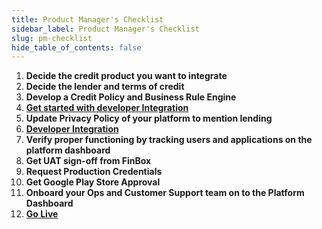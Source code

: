 ```yaml
---
title: Product Manager's Checklist
sidebar_label: Product Manager's Checklist
slug: pm-checklist
hide_table_of_contents: false
---
```


1. **Decide the credit product you want to integrate**
2.  **Decide the lender and terms of credit**
3.   **Develop a Credit Policy and Business Rule Engine**
4.   [**Get started with developer Integration**](/product/get-started)
5.   **Update Privacy Policy of your platform to mention lending**
6.   [**Developer Integration**](/embedded-finance)
7.   **Verify proper functioning by tracking users and applications on the platform dashboard**
8.   **Get UAT sign-off from FinBox**
9.   **Request Production Credentials**
10.   **Get Google Play Store Approval**
11.   **Onboard your Ops and Customer Support team on to the Platform Dashboard**
12.   [**Go Live**](/product/go-live)
